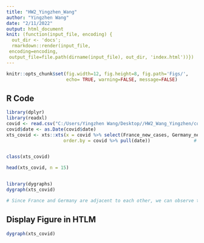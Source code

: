 ---
title: "HW2_Yingzhen_Wang"
author: "Yingzhen Wang"
date: "2/11/2022"
output: html_document
knit: (function(input_file, encoding) {
  out_dir <- 'docs';
  rmarkdown::render(input_file,
 encoding=encoding,
 output_file=file.path(dirname(input_file), out_dir, 'index.html'))})
---

```{r setup, include=FALSE}
knitr::opts_chunk$set(fig.width=12, fig.height=8, fig.path='Figs/',
                      echo= TRUE, warning=FALSE, message=FALSE)
```


## R Code

```{r plot}
library(dplyr)
library(readxl)
covid <- read.csv("C:/Users/Yingzhen Wang/Desktop//HW2_Wang_Yingzhen/covid19.csv") # The data is a part of the data set which is derived from github called "our world in data"
covid$date <- as.Date(covid$date)
xts_covid <- xts::xts(x = covid %>% select(France_new_cases, Germany_new_cases),  # data (y axis)
                     order.by = covid %>% pull(date))                # date (x axis)


class(xts_covid)

head(xts_covid, n = 15)


library(dygraphs)
dygraph(xts_covid)

# Since France and Germany are adjacent to each other, we can observe the difference in the number of new Covid-19 diagnoses in the adjacent two countries and judge whether there is a same trend.

```

## Display Figure in HTLM

```{r diplay}
dygraph(xts_covid)
```